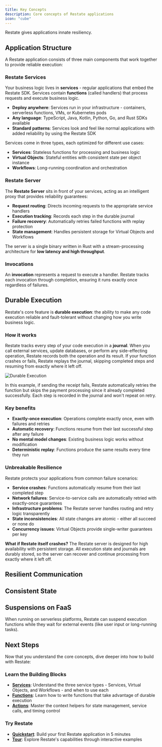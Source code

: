 ```yaml
---
title: Key Concepts
description: Core concepts of Restate applications
icon: "cube"
---
```


Restate gives applications innate resiliency.

## Application Structure

A Restate application consists of three main components that work together to provide reliable execution:

### Restate Services

Your business logic lives in **services** - regular applications that embed the Restate SDK. Services contain **functions** (called handlers) that process requests and execute business logic.

- **Deploy anywhere**: Services run in your infrastructure - containers, serverless functions, VMs, or Kubernetes pods
- **Any language**: TypeScript, Java, Kotlin, Python, Go, and Rust SDKs available
- **Standard patterns**: Services look and feel like normal applications with added reliability by using the Restate SDK

Services come in three types, each optimized for different use cases:
- **Services**: Stateless functions for processing and business logic
- **Virtual Objects**: Stateful entities with consistent state per object instance
- **Workflows**: Long-running coordination and orchestration

### Restate Server

The **Restate Server** sits in front of your services, acting as an intelligent proxy that provides reliability guarantees:

- **Request routing**: Directs incoming requests to the appropriate service handlers
- **Execution tracking**: Records each step in the durable journal
- **Failure recovery**: Automatically retries failed functions with replay protection
- **State management**: Handles persistent storage for Virtual Objects and Workflows

The server is a single binary written in Rust with a stream-processing architecture for **low latency and high throughput**.

### Invocations

An **invocation** represents a request to execute a handler. Restate tracks each invocation through completion, ensuring it runs exactly once regardless of failures.


## Durable Execution

Restate's core feature is **durable execution**: the ability to make any code execution reliable and fault-tolerant without changing how you write business logic.

### How it works

Restate tracks every step of your code execution in a **journal**. When you call external services, update databases, or perform any side-effecting operation, Restate records both the operation and its result. If your function crashes or fails, Restate replays the journal, skipping completed steps and resuming from exactly where it left off.

<img src="/img/concepts/durable_execution_microservices.gif" alt="Durable Execution"/>

In this example, if sending the receipt fails, Restate automatically retries the function but skips the payment processing since it already completed successfully. Each step is recorded in the journal and won't repeat on retry.

### Key benefits

- **Exactly-once execution**: Operations complete exactly once, even with failures and retries
- **Automatic recovery**: Functions resume from their last successful step after any failure
- **No mental model changes**: Existing business logic works without modification
- **Deterministic replay**: Functions produce the same results every time they run

### Unbreakable Resilience

Restate protects your applications from common failure scenarios:
- **Service crashes**: Functions automatically resume from their last completed step
- **Network failures**: Service-to-service calls are automatically retried with exactly-once guarantees
- **Infrastructure problems**: The Restate server handles routing and retry logic transparently
- **State inconsistencies**: All state changes are atomic - either all succeed or none do
- **Concurrency issues**: Virtual Objects provide single-writer guarantees per key

**What if Restate itself crashes?**
The Restate server is designed for high availability with persistent storage. All execution state and journals are durably stored, so the server can recover and continue processing from exactly where it left off.

## Resilient Communication

## Consistent State
## Suspensions on FaaS

When running on serverless platforms, Restate can suspend execution functions while they wait for external events (like user input or long-running tasks).


## Next Steps

Now that you understand the core concepts, dive deeper into how to build with Restate:

### Learn the Building Blocks

- **[Services](/basics/services)**: Understand the three service types - Services, Virtual Objects, and Workflows - and when to use each
- **[Functions](/basics/functions)**: Learn how to write functions that take advantage of durable execution
- **[Actions](/basics/actions)**: Master the context helpers for state management, service calls, and timing control

### Try Restate

- **[Quickstart](/get-started/quickstart)**: Build your first Restate application in 5 minutes
- **[Tour](/tour)**: Explore Restate's capabilities through interactive examples
